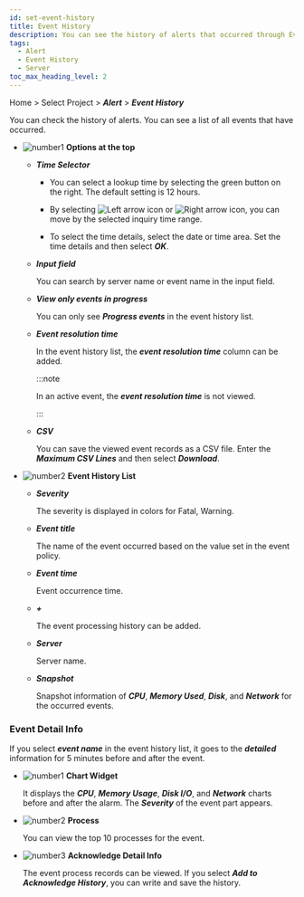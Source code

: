 ```yaml
---
id: set-event-history
title: Event History
description: You can see the history of alerts that occurred through Event History.
tags:
  - Alert
  - Event History
  - Server
toc_max_heading_level: 2
---
```


Home > Select Project > **_Alert_** > **_Event History_**

You can check the history of alerts. You can see a list of all events that have occurred. 

<ImgLang img='event-history-server.png' desc='Server event history'/>

-   ![number1](/img/number-01.png) **Options at the top**

    -   **_Time Selector_**

        -   You can select a lookup time by selecting the green button on the right. The default setting is 12 hours.

        -   By selecting ![Left arrow icon](/img/left-arrow.svg) or ![Right arrow icon](/img/right-arrow.svg), you can move by the selected inquiry time range.

        -   To select the time details, select the date or time area. Set the time details and then select **_OK_**.

    -   **_Input field_**  

        You can search by server name or event name in the input field.

    -   **_View only events in progress_**

        You can only see **_Progress events_** in the event history list.

    -   **_Event resolution time_**

        In the event history list, the **_event resolution time_** column can be added. 

        :::note

        In an active event, the **_event resolution time_** is not viewed.

        :::

    -   **_CSV_**

        You can save the viewed event records as a CSV file. Enter the **_Maximum CSV Lines_** and then select **_Download_**.

-   ![number2](/img/number-02.png) **Event History List**

    -   **_Severity_**

        The severity is displayed in colors for <span class='vslow'>Fatal</span>, <span class='slow'>Warning</span>.

    -   **_Event title_**  

        The name of the event occurred based on the value set in the event policy.

    -   **_Event time_**  

        Event occurrence time.

    -   **_+_** <cmdname sid="sms_alert_acknowledge" className="uitext" /><ScrollToLink anchor='scrollTo-alert-acknowledge' />

        The event processing history can be added.

    -   **_Server_**  

        Server name. 

    -   **_Snapshot_**  

        Snapshot information of **_CPU_**, **_Memory Used_**, **_Disk_**, and **_Network_** for the occurred events. 

### Event Detail Info

If you select **_event name_** in the event history list, it goes to the **_detailed_** information for 5 minutes before and after the event.

<ImgLang img='server-event-detail.png' desc='Server Event Detail'/>

-   ![number1](/img/number-01.png) **Chart Widget**

    It displays the **_CPU_**, **_Memory Usage_**, **_Disk I/O_**, and **_Network_** charts before and after the alarm. The **_Severity_** of the event part appears.

-   ![number2](/img/number-02.png) **Process**

    You can view the top 10 processes for the event. 

-   ![number3](/img/number-03.png) **Acknowledge Detail Info**

    The event process records can be viewed. If you select **_Add to Acknowledge History_**, you can write and save the history.
